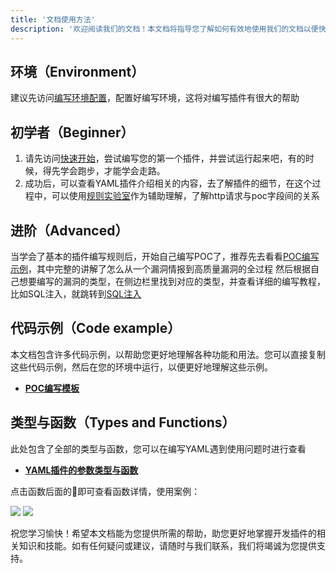 ```yaml
---
title: '文档使用方法'
description: '欢迎阅读我们的文档！本文档将指导您了解如何有效地使用我们的文档以便快速上手'
---
```


## 环境（Environment）

建议先访问[编写环境配置](/plugins/Environment)，配置好编写环境，这将对编写插件有很大的帮助

## 初学者（Beginner）

1. 请先访问[快速开始](/plugins/QuickStart)，尝试编写您的第一个插件，并尝试运行起来吧，有的时候，得先学会跑步，才能学会走路。
2. 成功后，可以查看YAML插件介绍相关的内容，去了解插件的细节，在这个过程中，可以使用[规则实验室](https://poc.xray.cool)作为辅助理解，了解http请求与poc字段间的关系

## 进阶（Advanced）

当学会了基本的插件编写规则后，开始自己编写POC了，推荐先去看看[POC编写示例](/plugins/practice/poc/Example)，其中完整的讲解了怎么从一个漏洞情报到高质量漏洞的全过程
然后根据自己想要编写的漏洞的类型，在侧边栏里找到对应的类型，并查看详细的编写教程，比如SQL注入，就跳转到[SQL注入](/plugins/practice/poc/SQLInjection)

## 代码示例（Code example）

本文档包含许多代码示例，以帮助您更好地理解各种功能和用法。您可以直接复制这些代码示例，然后在您的环境中运行，以便更好地理解这些示例。
- [**POC编写模板**](/plugins/practice/poc/Template)

## 类型与函数（Types and Functions）

此处包含了全部的类型与函数，您可以在编写YAML遇到使用问题时进行查看
- [**YAML插件的参数类型与函数**](/plugins/yaml/YAMLTypeFunc)

点击函数后面的🔎即可查看函数详情，使用案例：

<img className="block dark:hidden" src="/images/plugins/yaml/bsubmatch-light.png" />
<img className="hidden dark:block" src="/images/plugins/yaml/bsubmatch-dark.png" />

祝您学习愉快！希望本文档能为您提供所需的帮助，助您更好地掌握开发插件的相关知识和技能。如有任何疑问或建议，请随时与我们联系，我们将竭诚为您提供支持。
